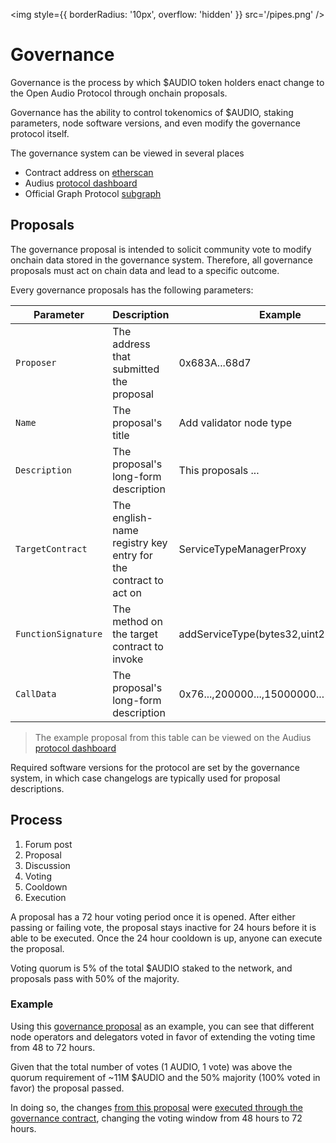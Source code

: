 <img style={{ borderRadius: '10px', overflow: 'hidden' }} src='/pipes.png' />

# Governance

Governance is the process by which \$AUDIO token holders enact change to the Open Audio Protocol through onchain proposals.

Governance has the ability to control tokenomics of \$AUDIO, staking parameters, node software versions, and even modify the governance protocol itself.

The governance system can be viewed in several places
* Contract address on [etherscan](https://etherscan.io/address/0x4DEcA517D6817B6510798b7328F2314d3003AbAC#readProxyContract)
* Audius [protocol dashboard](https://dashboard.audius.org/#/governance)
* Official Graph Protocol [subgraph](https://thegraph.com/explorer/subgraphs/F8TjrYuTLohz64J8uuDke9htSR1aY9TGCuEjJVVjUJaD?view=Query&chain=arbitrum-one)

## Proposals

The governance proposal is intended to solicit community vote to modify onchain data stored in the governance system. Therefore, all governance proposals must act on chain data and lead to a specific outcome.

Every governance proposals has the following parameters:

| Parameter           | Description                                                    | Example                                 |
|---------------------|----------------------------------------------------------------|-----------------------------------------|
| `Proposer`          | The address that submitted the proposal                        | 0x683A...68d7                           |
| `Name`              | The proposal's title                                           | Add validator node type                 |
| `Description`       | The proposal's long-form description                           | This proposals ...                      |
| `TargetContract`    | The english-name registry key entry for the contract to act on | ServiceTypeManagerProxy                 |
| `FunctionSignature` | The method on the target contract to invoke                    | addServiceType(bytes32,uint256,unit256) |
| `CallData`          | The proposal's long-form description                           | 0x76...,200000...,15000000...           |
> The example proposal from this table can be viewed on the Audius [protocol dashboard](https://dashboard.audius.org/#/governance/proposal/156)

Required software versions for the protocol are set by the governance system, in which case changelogs are typically used for proposal descriptions.



## Process

1. Forum post
2. Proposal
3. Discussion
4. Voting
5. Cooldown
6. Execution

A proposal has a 72 hour voting period once it is opened. After either passing or failing vote, the proposal stays inactive for 24 hours before it is able to be executed. Once the 24 hour cooldown is up, anyone can execute the proposal.

Voting quorum is 5% of the total \$AUDIO staked to the network, and proposals pass with 50% of the majority.

### Example

Using this
[governance proposal](https://dashboard.audius.org/#/governance/proposal/9) as an
example, you can see that different node operators and delegators voted in favor of extending the
voting time from 48 to 72 hours.

Given that the total number of votes \(1 AUDIO, 1 vote\) was above the quorum requirement of ~11M
\$AUDIO and the 50% majority \(100% voted in favor\) the proposal passed.

In doing so, the changes
[from this proposal](https://etherscan.io/tx/0xd4e14895b2a22b48469a43923ab7b30bee75f9a688941933430b3dae9510b8a6)
were
[executed through the governance contract](https://etherscan.io/tx/0x4396652fb9c1116cec5900f412608dfba7a3ec1b9967f4109a8ec3e09d3a75af),
changing the voting window from 48 hours to 72 hours.
